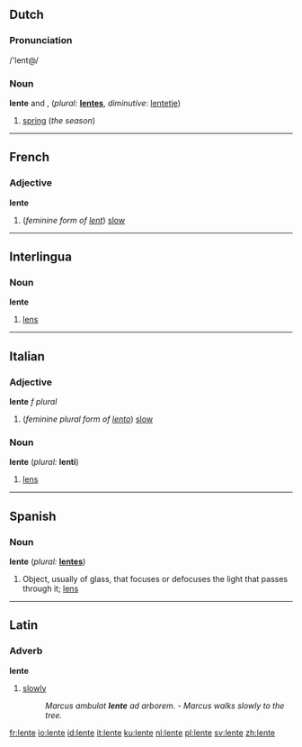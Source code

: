 ==Dutch==
===Pronunciation===
/'lent@/

===Noun===
'''lente''' {{m}} and {{f}}, (''plural:'' '''[[lentes]]''', ''diminutive'': [[lentetje]])

# [[spring]] (''the season'')

----
==French==
===Adjective===
'''lente''' {{f}}

# (''feminine form of [[lent#French|lent]]'') [[slow]]

----
==Interlingua==
===Noun===
'''lente'''

# [[lens]]

----
==Italian==
===Adjective===
'''lente''' ''f plural''

# (''feminine plural form of [[lento#Italian|lento]]'') [[slow]]

===Noun===
'''lente''' {{f}} (''plural:'' '''lenti''')
# [[lens]]

----
==Spanish==
===Noun===
'''lente''' {{f}} (''plural:'' '''[[lentes]]''')

#Object, usually of glass, that focuses or defocuses the light that passes through it; [[lens]]

----
==Latin==
===Adverb===
'''lente'''

# [[slowly]]
#:''Marcus ambulat '''lente''' ad arborem.'' - ''Marcus walks slowly to the tree.''

[[fr:lente]]
[[io:lente]]
[[id:lente]]
[[it:lente]]
[[ku:lente]]
[[nl:lente]]
[[pl:lente]]
[[sv:lente]]
[[zh:lente]]